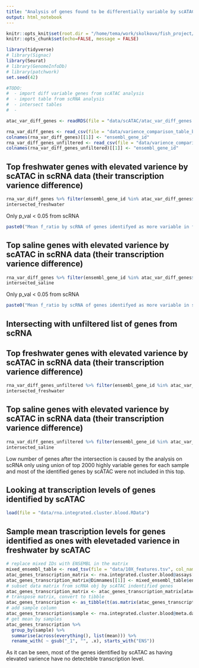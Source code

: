 ```yaml
---
title: "Analysis of genes found to be differentially variable by scATAC data"
output: html_notebook
---
```


```r
knitr::opts_knit$set(root.dir = "/home/tema/work/skolkovo/fish_project/")
knitr::opts_chunk$set(echo=FALSE, message = FALSE)
```

```r
library(tidyverse)
# library(Signac)
library(Seurat)
# library(GenomeInfoDb)
# library(patchwork)
set.seed(42)
```

```r
#TODO:
#  - import diff variable genes from scATAC analysis
#  - import table from scRNA analysis 
#  - intersect tables
#  - 
```

```r
atac_var_diff_genes <- readRDS(file = "data/scATAC/atac_var_diff_genes.rds")
```

```r
rna_var_diff_genes <- read_csv(file = "data/varience_comparison_table_blood_cluster.csv")
colnames(rna_var_diff_genes)[[1]] <- "ensembl_gene_id"
rna_var_diff_genes_unfiltered <- read_csv(file = "data/varience_comparison_table_blood_cluster_UNFILTERED.csv")
colnames(rna_var_diff_genes_unfiltered)[[1]] <- "ensembl_gene_id"
```

## Top freshwater genes with elevated varience by scATAC in scRNA data (their transcription varience difference)

```r
rna_var_diff_genes %>% filter(ensembl_gene_id %in% atac_var_diff_genes$freshwater_genes) -> intersected_freshwater
intersected_freshwater
```
Only p_val < 0.05 from scRNA


```r
paste0("Mean f_ratio by scRNA of genes identifyed as more variable in freshwater by scATAC ", mean(intersected_freshwater$f_ratio))
```

## Top saline genes with elevated varience by scATAC in scRNA data (their transcription varience difference)

```r
rna_var_diff_genes %>% filter(ensembl_gene_id %in% atac_var_diff_genes$saline_genes) -> intersected_saline
intersected_saline
```
Only p_val < 0.05 from scRNA
```r
paste0("Mean f_ratio by scRNA of genes identifyed as more variable in saline by scATAC ", mean(intersected_saline$f_ratio))
```

## Intersecting with unfiltered list of genes from scRNA
## Top freshwater genes with elevated varience by scATAC in scRNA data (their transcription varience difference)

```r
rna_var_diff_genes_unfiltered %>% filter(ensembl_gene_id %in% atac_var_diff_genes$freshwater_genes) -> intersected_freshwater
intersected_freshwater
```


## Top saline genes with elevated varience by scATAC in scRNA data (their transcription varience difference)

```r
rna_var_diff_genes_unfiltered %>% filter(ensembl_gene_id %in% atac_var_diff_genes$saline_genes) -> intersected_saline
intersected_saline
```

Low number of genes after the intersection is caused by the analysis on scRNA only using union of top 2000 highly variable genes for each sample and most of the identified genes by scATAC were not included in this top.  



## Looking at transcription levels of genes identified by scATAC

```r
load(file = "data/rna.integrated.cluster.blood.RData")
```

## Sample mean trascription levels for genes identified as ones with elevetaded varience in freshwater by scATAC

```r
# replace mixed IDs with ENSEMBL in the matrix
mixed_ensembl_table <- read_tsv(file = "data/10X_features.tsv", col_names = c("ensembl", "mixed", "type"))
atac_genes_transcription_matrix <- rna.integrated.cluster.blood@assays[["RNA"]]@data
atac_genes_transcription_matrix@Dimnames[[1]] <- mixed_ensembl_table$ensembl
# subset data matrix from scRNA obj by scATAC indentified genes
atac_genes_transcription_matrix <- atac_genes_transcription_matrix[atac_var_diff_genes$freshwater_genes,]
# transpose matrix, convert to tibble
atac_genes_transcription <- as_tibble(t(as.matrix(atac_genes_transcription_matrix)))
# add sample column
atac_genes_transcription$sample <- rna.integrated.cluster.blood@meta.data[["orig.ident"]]
# get mean by samples
atac_genes_transcription %>% 
  group_by(sample) %>% 
  summarise(across(everything(), list(mean))) %>% 
  rename_with( ~ gsub("_1", "", .x), starts_with("ENS")) 
```
As it can be seen, most of the genes identified by scATAC as having elevated varience have no detecteble transcription level.

